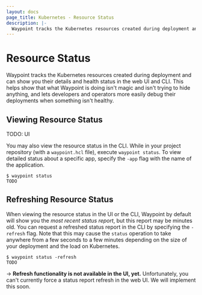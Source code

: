 ```yaml
---
layout: docs
page_title: Kubernetes - Resource Status
description: |-
  Waypoint tracks the Kubernetes resources created during deployment and can show you their details and health status in the web UI and CLI.
---
```


# Resource Status

Waypoint tracks the Kubernetes resources created during deployment
and can show you their details and health status in the web UI and CLI.
This helps show that what Waypoint is doing isn't magic and isn't trying
to hide anything, and lets developers and operators more easily debug
their deployments when something isn't healthy.

<!-- TODO: screenshot -->

## Viewing Resource Status

TODO: UI

You may also view the resource status in the CLI. While in your project
repository (with a `waypoint.hcl` file), execute `waypoint status`. To
view detailed status about a specific app, specify the `-app` flag with
the name of the application.

```shell-session
$ waypoint status
TODO
```

## Refreshing Resource Status

When viewing the resource status in the UI or the CLI, Waypoint by default
will show you the _most recent status report_, but this report may be minutes
old. You can request a refreshed status report in the CLI by specifying the
`-refresh` flag. Note that this may cause the `status` operation to take
anywhere from a few seconds to a few minutes depending on the size of your
deployment and the load on Kubernetes.

```shell-session
$ waypoint status -refresh
TODO
```

-> **Refresh functionality is not available in the UI, yet.** Unfortunately,
you can't currently force a status report refresh in the web UI. We will
implement this soon.
